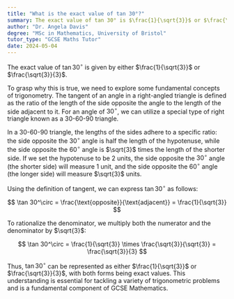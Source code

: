 ```yaml
---
title: "What is the exact value of tan 30°?"
summary: The exact value of tan 30° is $\frac{1}{\sqrt{3}}$ or $\frac{\sqrt{3}}{3}$.
author: "Dr. Angela Davis"
degree: "MSc in Mathematics, University of Bristol"
tutor_type: "GCSE Maths Tutor"
date: 2024-05-04
---
```


The exact value of $\tan 30^\circ$ is given by either $\frac{1}{\sqrt{3}}$ or $\frac{\sqrt{3}}{3}$.

To grasp why this is true, we need to explore some fundamental concepts of trigonometry. The tangent of an angle in a right-angled triangle is defined as the ratio of the length of the side opposite the angle to the length of the side adjacent to it. For an angle of $30^\circ$, we can utilize a special type of right triangle known as a 30-60-90 triangle.

In a 30-60-90 triangle, the lengths of the sides adhere to a specific ratio: the side opposite the $30^\circ$ angle is half the length of the hypotenuse, while the side opposite the $60^\circ$ angle is $\sqrt{3}$ times the length of the shorter side. If we set the hypotenuse to be $2$ units, the side opposite the $30^\circ$ angle (the shorter side) will measure $1$ unit, and the side opposite the $60^\circ$ angle (the longer side) will measure $\sqrt{3}$ units.

Using the definition of tangent, we can express $\tan 30^\circ$ as follows:

$$
\tan 30^\circ = \frac{\text{opposite}}{\text{adjacent}} = \frac{1}{\sqrt{3}}
$$

To rationalize the denominator, we multiply both the numerator and the denominator by $\sqrt{3}$:

$$
\tan 30^\circ = \frac{1}{\sqrt{3}} \times \frac{\sqrt{3}}{\sqrt{3}} = \frac{\sqrt{3}}{3}
$$

Thus, $\tan 30^\circ$ can be represented as either $\frac{1}{\sqrt{3}}$ or $\frac{\sqrt{3}}{3}$, with both forms being exact values. This understanding is essential for tackling a variety of trigonometric problems and is a fundamental component of GCSE Mathematics.
    